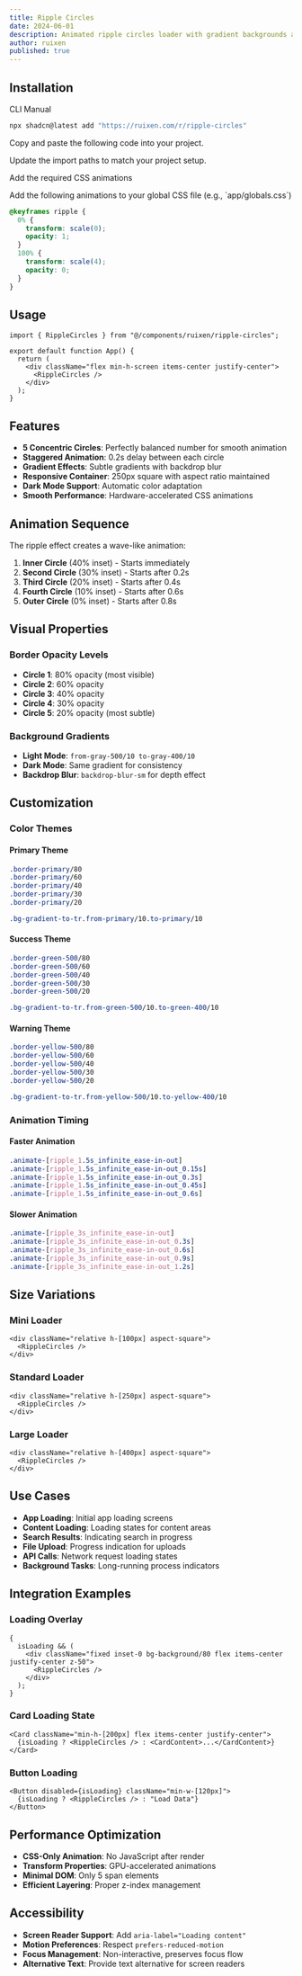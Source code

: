 ```yaml
---
title: Ripple Circles
date: 2024-06-01
description: Animated ripple circles loader with gradient backgrounds and backdrop blur.
author: ruixen
published: true
---
```


<ComponentPreview name="ripple-circles-demo" />

## Installation

<Tabs defaultValue="cli">

<TabsList>
  <TabsTrigger value="cli">CLI</TabsTrigger>
  <TabsTrigger value="manual">Manual</TabsTrigger>
</TabsList>
<TabsContent value="cli">

```bash
npx shadcn@latest add "https://ruixen.com/r/ripple-circles"
```

</TabsContent>

<TabsContent value="manual">

<Steps>

<Step>Copy and paste the following code into your project.</Step>

<ComponentSource name="ripple-circles" />

<Step>Update the import paths to match your project setup.</Step>

<Step>Add the required CSS animations</Step>

<Step>
  Add the following animations to your global CSS file (e.g., `app/globals.css`)
</Step>

```css title="app/globals.css"
@keyframes ripple {
  0% {
    transform: scale(0);
    opacity: 1;
  }
  100% {
    transform: scale(4);
    opacity: 0;
  }
}
```

</Steps>

</TabsContent>

</Tabs>

## Usage

```tsx
import { RippleCircles } from "@/components/ruixen/ripple-circles";

export default function App() {
  return (
    <div className="flex min-h-screen items-center justify-center">
      <RippleCircles />
    </div>
  );
}
```

## Features

- **5 Concentric Circles**: Perfectly balanced number for smooth animation
- **Staggered Animation**: 0.2s delay between each circle
- **Gradient Effects**: Subtle gradients with backdrop blur
- **Responsive Container**: 250px square with aspect ratio maintained
- **Dark Mode Support**: Automatic color adaptation
- **Smooth Performance**: Hardware-accelerated CSS animations

## Animation Sequence

The ripple effect creates a wave-like animation:

1. **Inner Circle** (40% inset) - Starts immediately
2. **Second Circle** (30% inset) - Starts after 0.2s
3. **Third Circle** (20% inset) - Starts after 0.4s
4. **Fourth Circle** (10% inset) - Starts after 0.6s
5. **Outer Circle** (0% inset) - Starts after 0.8s

## Visual Properties

### Border Opacity Levels

- **Circle 1**: 80% opacity (most visible)
- **Circle 2**: 60% opacity
- **Circle 3**: 40% opacity
- **Circle 4**: 30% opacity
- **Circle 5**: 20% opacity (most subtle)

### Background Gradients

- **Light Mode**: `from-gray-500/10 to-gray-400/10`
- **Dark Mode**: Same gradient for consistency
- **Backdrop Blur**: `backdrop-blur-sm` for depth effect

## Customization

### Color Themes

#### Primary Theme

```css
.border-primary/80
.border-primary/60
.border-primary/40
.border-primary/30
.border-primary/20

.bg-gradient-to-tr.from-primary/10.to-primary/10
```

#### Success Theme

```css
.border-green-500/80
.border-green-500/60
.border-green-500/40
.border-green-500/30
.border-green-500/20

.bg-gradient-to-tr.from-green-500/10.to-green-400/10
```

#### Warning Theme

```css
.border-yellow-500/80
.border-yellow-500/60
.border-yellow-500/40
.border-yellow-500/30
.border-yellow-500/20

.bg-gradient-to-tr.from-yellow-500/10.to-yellow-400/10
```

### Animation Timing

#### Faster Animation

```css
.animate-[ripple_1.5s_infinite_ease-in-out]
.animate-[ripple_1.5s_infinite_ease-in-out_0.15s]
.animate-[ripple_1.5s_infinite_ease-in-out_0.3s]
.animate-[ripple_1.5s_infinite_ease-in-out_0.45s]
.animate-[ripple_1.5s_infinite_ease-in-out_0.6s]
```

#### Slower Animation

```css
.animate-[ripple_3s_infinite_ease-in-out]
.animate-[ripple_3s_infinite_ease-in-out_0.3s]
.animate-[ripple_3s_infinite_ease-in-out_0.6s]
.animate-[ripple_3s_infinite_ease-in-out_0.9s]
.animate-[ripple_3s_infinite_ease-in-out_1.2s]
```

## Size Variations

### Mini Loader

```tsx
<div className="relative h-[100px] aspect-square">
  <RippleCircles />
</div>
```

### Standard Loader

```tsx
<div className="relative h-[250px] aspect-square">
  <RippleCircles />
</div>
```

### Large Loader

```tsx
<div className="relative h-[400px] aspect-square">
  <RippleCircles />
</div>
```

## Use Cases

- **App Loading**: Initial app loading screens
- **Content Loading**: Loading states for content areas
- **Search Results**: Indicating search in progress
- **File Upload**: Progress indication for uploads
- **API Calls**: Network request loading states
- **Background Tasks**: Long-running process indicators

## Integration Examples

### Loading Overlay

```tsx
{
  isLoading && (
    <div className="fixed inset-0 bg-background/80 flex items-center justify-center z-50">
      <RippleCircles />
    </div>
  );
}
```

### Card Loading State

```tsx
<Card className="min-h-[200px] flex items-center justify-center">
  {isLoading ? <RippleCircles /> : <CardContent>...</CardContent>}
</Card>
```

### Button Loading

```tsx
<Button disabled={isLoading} className="min-w-[120px]">
  {isLoading ? <RippleCircles /> : "Load Data"}
</Button>
```

## Performance Optimization

- **CSS-Only Animation**: No JavaScript after render
- **Transform Properties**: GPU-accelerated animations
- **Minimal DOM**: Only 5 span elements
- **Efficient Layering**: Proper z-index management

## Accessibility

- **Screen Reader Support**: Add `aria-label="Loading content"`
- **Motion Preferences**: Respect `prefers-reduced-motion`
- **Focus Management**: Non-interactive, preserves focus flow
- **Alternative Text**: Provide text alternative for screen readers
